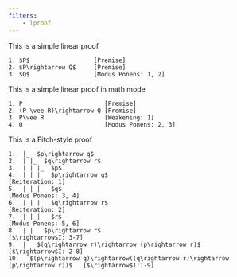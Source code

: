 ```yaml
---
filters:
    - lproof
---
```

This is a simple linear proof

::: {.lproof} :::

    1. $P$                  [Premise]
    2. $P\rightarrow Q$     [Premise]
    3. $Q$                  [Modus Ponens: 1, 2]

:::

This is a simple linear proof in math mode

::: {.lproof .as-math} :::
    
    1. P                       [Premise]
    2. (P \vee R)\rightarrow Q [Premise]
    3. P\vee R                 [Weakening: 1]
    4. Q                       [Modus Ponens: 2, 3]

:::

This is a Fitch-style proof

::: {.lproof} :::

    1.  |_  $p\rightarrow q$
    2.  | |_  $q\rightarrow r$
    3.  | | |_  $p$
    4.  | | |   $p\rightarrow q$                                                        [Reiteration: 1]
    5.  | | |   $q$                                                                     [Modus Ponens: 3, 4]
    6.  | | |   $q\rightarrow r$                                                        [Reiteration: 2]
    7.  | | |   $r$                                                                     [Modus Ponens: 5, 6]
    8.  | |   $p\rightarrow r$                                                          [$\rightarrow$I: 3-7]
    9.  |   $(q\rightarrow r)\rightarrow (p\rightarrow r)$                              [$\rightarrow$I: 2-8]
    10.   $(p\rightarrow q)\rightarrow((q\rightarrow r)\rightarrow (p\rightarrow r))$   [$\rightarrow$I:1-9]

:::




          